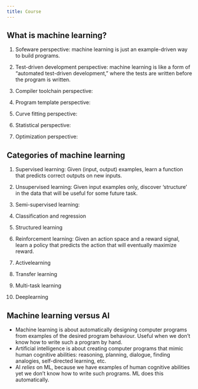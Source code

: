 ```yaml
---
title: Course
---
```


## What is machine learning?

1. Sofeware perspective: machine learning is just an example-driven way to build programs.

1. Test-driven development perspective: machine learning is like a form of “automated test-driven development,” where the tests are written before the program is written.

1. Compiler toolchain perspective: 

1. Program template perspective:

1. Curve fitting perspective:

1. Statistical perspective:

1. Optimization perspective:

## Categories of machine learning

1. Supervised learning: Given (input, output) examples, learn a function that predicts correct outputs on new inputs.

1. Unsupervised learning: Given input examples only, discover ‘structure’ in the data that will be useful for some future task.

1. Semi-supervised learning:

1. Classification and regression

1. Structured learning

1. Reinforcement learning: Given an action space and a reward signal, learn a policy that predicts the action that will eventually maximize reward.

1. Activelearning

1. Transfer learning

1. Multi-task learning

1. Deeplearning

## Machine learning versus AI

- Machine learning is about automatically designing computer programs from examples of the desired program behaviour. Useful when we don’t know how to write such a program by hand.
- Artificial intelligence is about creating computer programs that mimic human cognitive abilities: reasoning, planning, dialogue, finding analogies, self-directed learning, etc.
- AI _relies_ on ML, because we have examples of human cognitive abilities yet we don’t know how to write such programs. ML does this automatically.